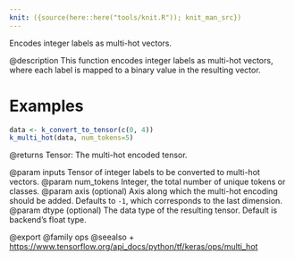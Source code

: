 ```yaml
---
knit: ({source(here::here("tools/knit.R")); knit_man_src})
---
```

Encodes integer labels as multi-hot vectors.

@description
This function encodes integer labels as multi-hot vectors, where each label
is mapped to a binary value in the resulting vector.

# Examples
```r
data <- k_convert_to_tensor(c(0, 4))
k_multi_hot(data, num_tokens=5)
```

@returns
Tensor: The multi-hot encoded tensor.

@param inputs Tensor of integer labels to be converted to multi-hot vectors.
@param num_tokens Integer, the total number of unique tokens or classes.
@param axis (optional) Axis along which the multi-hot encoding should be
    added. Defaults to `-1`, which corresponds to the last dimension.
@param dtype (optional) The data type of the resulting tensor. Default
    is backend's float type.

@export
@family ops
@seealso
+ <https://www.tensorflow.org/api_docs/python/tf/keras/ops/multi_hot>

